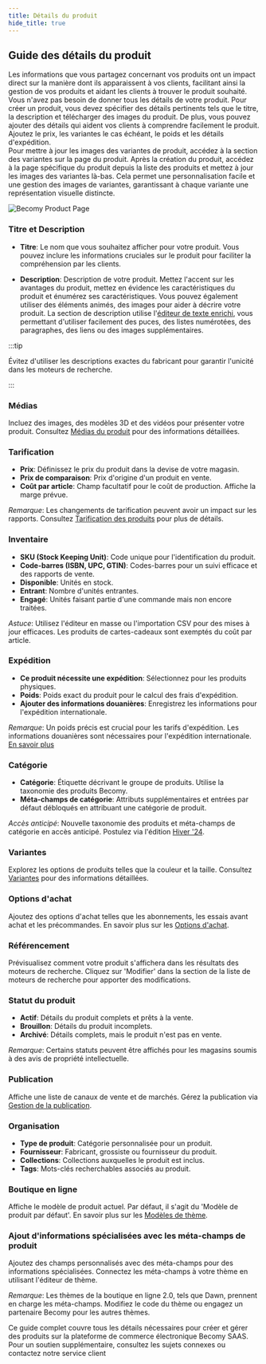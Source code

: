 ```yaml
---
title: Détails du produit
hide_title: true
---
```


## Guide des détails du produit

Les informations que vous partagez concernant vos produits ont un impact direct sur la manière dont ils apparaissent à vos clients, facilitant ainsi la gestion de vos produits et aidant les clients à trouver le produit souhaité. Vous n'avez pas besoin de donner tous les détails de votre produit. Pour créer un produit, vous devez spécifier des détails pertinents tels que le titre, la description et télécharger des images du produit. De plus, vous pouvez ajouter des détails qui aident vos clients à comprendre facilement le produit. Ajoutez le prix, les variantes le cas échéant, le poids et les détails d'expédition.  
Pour mettre à jour les images des variantes de produit, accédez à la section des variantes sur la page du produit. Après la création du produit, accédez à la page spécifique du produit depuis la liste des produits et mettez à jour les images des variantes là-bas. 
Cela permet une personnalisation facile et une gestion des images de variantes, garantissant à chaque variante une représentation visuelle distincte.

![Becomy Product Page](../../../../../static/img/becomy-product-dashboard.png)

### Titre et Description

- **Titre**: Le nom que vous souhaitez afficher pour votre produit. Vous pouvez inclure les informations cruciales sur le produit pour faciliter la compréhension par les clients.

- **Description**: Description de votre produit. Mettez l'accent sur les avantages du produit, mettez en évidence les caractéristiques du produit et énumérez ses caractéristiques. Vous pouvez également utiliser des éléments animés, des images pour aider à décrire votre produit.
La section de description utilise l'[éditeur de texte enrichi](#), vous permettant d'utiliser facilement des puces, des listes numérotées, des paragraphes, des liens ou des images supplémentaires.

:::tip

Évitez d'utiliser les descriptions exactes du fabricant pour garantir l'unicité dans les moteurs de recherche.

:::

### Médias

Incluez des images, des modèles 3D et des vidéos pour présenter votre produit. Consultez [Médias du produit](#) pour des informations détaillées.

### Tarification

- **Prix**: Définissez le prix du produit dans la devise de votre magasin.
- **Prix de comparaison**: Prix d'origine d'un produit en vente.
- **Coût par article**: Champ facultatif pour le coût de production. Affiche la marge prévue.

*Remarque*: Les changements de tarification peuvent avoir un impact sur les rapports. Consultez [Tarification des produits](https://becomystaging.com/pricing) pour plus de détails.

### Inventaire

- **SKU (Stock Keeping Unit)**: Code unique pour l'identification du produit.
- **Code-barres (ISBN, UPC, GTIN)**: Codes-barres pour un suivi efficace et des rapports de vente.
- **Disponible**: Unités en stock.
- **Entrant**: Nombre d'unités entrantes.
- **Engagé**: Unités faisant partie d'une commande mais non encore traitées.

*Astuce*: Utilisez l'éditeur en masse ou l'importation CSV pour des mises à jour efficaces. Les produits de cartes-cadeaux sont exemptés du coût par article.

### Expédition

- **Ce produit nécessite une expédition**: Sélectionnez pour les produits physiques.
- **Poids**: Poids exact du produit pour le calcul des frais d'expédition.
- **Ajouter des informations douanières**: Enregistrez les informations pour l'expédition internationale.

*Remarque*: Un poids précis est crucial pour les tarifs d'expédition. Les informations douanières sont nécessaires pour l'expédition internationale. [En savoir plus](#)

### Catégorie

- **Catégorie**: Étiquette décrivant le groupe de produits. Utilise la taxonomie des produits Becomy.
- **Méta-champs de catégorie**: Attributs supplémentaires et entrées par défaut débloqués en attribuant une catégorie de produit.

*Accès anticipé*: Nouvelle taxonomie des produits et méta-champs de catégorie en accès anticipé. Postulez via l'édition [Hiver '24](#).

### Variantes

Explorez les options de produits telles que la couleur et la taille. Consultez [Variantes](#) pour des informations détaillées.

### Options d'achat

Ajoutez des options d'achat telles que les abonnements, les essais avant achat et les précommandes. En savoir plus sur les [Options d'achat](#).

### Référencement

Prévisualisez comment votre produit s'affichera dans les résultats des moteurs de recherche. Cliquez sur 'Modifier' dans la section de la liste de moteurs de recherche pour apporter des modifications.

### Statut du produit

- **Actif**: Détails du produit complets et prêts à la vente.
- **Brouillon**: Détails du produit incomplets.
- **Archivé**: Détails complets, mais le produit n'est pas en vente.

*Remarque*: Certains statuts peuvent être affichés pour les magasins soumis à des avis de propriété intellectuelle.

### Publication

Affiche une liste de canaux de vente et de marchés. Gérez la publication via [Gestion de la publication](#).

### Organisation

- **Type de produit**: Catégorie personnalisée pour un produit.
- **Fournisseur**: Fabricant, grossiste ou fournisseur du produit.
- **Collections**: Collections auxquelles le produit est inclus.
- **Tags**: Mots-clés recherchables associés au produit.

### Boutique en ligne

Affiche le modèle de produit actuel. Par défaut, il s'agit du 'Modèle de produit par défaut'. En savoir plus sur les [Modèles de thème](#).

### Ajout d'informations spécialisées avec les méta-champs de produit

Ajoutez des champs personnalisés avec des méta-champs pour des informations spécialisées. Connectez les méta-champs à votre thème en utilisant l'éditeur de thème.

*Remarque*: Les thèmes de la boutique en ligne 2.0, tels que Dawn, prennent en charge les méta-champs. Modifiez le code du thème ou engagez un partenaire Becomy pour les autres thèmes.

Ce guide complet couvre tous les détails nécessaires pour créer et gérer des produits sur la plateforme de commerce électronique Becomy SAAS. Pour un soutien supplémentaire, consultez les sujets connexes ou contactez notre service client